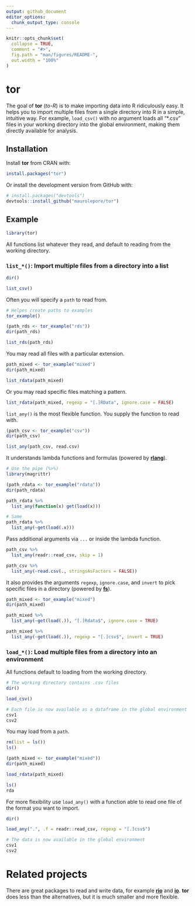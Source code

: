 ```yaml
---
output: github_document
editor_options: 
  chunk_output_type: console
---
```


<!-- README.md is generated from README.Rmd. Please edit that file -->

```r
knitr::opts_chunk$set(
  collapse = TRUE,
  comment = "#>",
  fig.path = "man/figures/README-",
  out.width = "100%"
)
```

# tor

The goal of __tor__ (_to-R_) is to make importing data into R ridiculously easy. It helps you to import multiple files from a single directory into R in a simple, intuitive way. For example, `load_csv()` with no argument loads all "\*.csv" files in your working directory into the global environment, making them directly available for analysis.

## Installation

Install __tor__ from CRAN with:

```r
install.packages("tor")
```

Or install the development version from GitHub with:

``` r
# install.packages("devtools")
devtools::install_github("maurolepore/tor")
```

## Example

```r
library(tor)
```

All functions list whatever they read, and default to reading from the working directory.

### `list_*()`: Import multiple files from a directory into a list

```r
dir()

list_csv()
```

Often you will specify a `path` to read from.

```r
# Helpes create paths to examples
tor_example()

(path_rds <- tor_example("rds"))
dir(path_rds)

list_rds(path_rds)
```

You may read all files with a particular extension.

```r
path_mixed <- tor_example("mixed")
dir(path_mixed)

list_rdata(path_mixed)
```

Or you may read specific files matching a pattern.

```r
list_rdata(path_mixed, regexp = "[.]RData", ignore.case = FALSE)
```

`list_any()` is the most flexible function. You supply the function to read with.

```r
(path_csv <- tor_example("csv"))
dir(path_csv)

list_any(path_csv, read.csv)
```

It understands lambda functions and formulas (powered by [__rlang__](https://rlang.r-lib.org/)).

```r
# Use the pipe (%>%)
library(magrittr)

(path_rdata <- tor_example("rdata"))
dir(path_rdata)

path_rdata %>% 
  list_any(function(x) get(load(x)))

# Same
path_rdata %>% 
  list_any(~get(load(.x)))
```

Pass additional arguments via `...` or inside the lambda function.

```r
path_csv %>% 
  list_any(readr::read_csv, skip = 1)

path_csv %>% 
  list_any(~read.csv(., stringsAsFactors = FALSE))
```

It also provides the arguments `regexp`, `ignore.case`, and `invert` to pick specific files in a directory (powered by [__fs__](https://fs.r-lib.org/)).

```r
path_mixed <- tor_example("mixed")
dir(path_mixed)

path_mixed %>% 
  list_any(~get(load(.)), "[.]Rdata$", ignore.case = TRUE)

path_mixed %>% 
  list_any(~get(load(.)), regexp = "[.]csv$", invert = TRUE)
```

### `load_*()`: Load multiple files from a directory into an environment

All functions default to loading from the working directory.

```r
# The working directory contains .csv files
dir()

load_csv()

# Each file is now available as a dataframe in the global environment
csv1
csv2
```

You may load from a `path`.

```r
rm(list = ls())
ls()

(path_mixed <- tor_example("mixed"))
dir(path_mixed)

load_rdata(path_mixed)

ls()
rda
```

For more flexibility use `load_any()` with a function able to read one file of the format you want to import.

```r
dir()

load_any(".", .f = readr::read_csv, regexp = "[.]csv$")

# The data is now available in the global environment
csv1
csv2
```

# Related projects

There are great packages to read and write data, for example [__rio__](https://CRAN.R-project.org/package=rio) and [__io__](https://CRAN.R-project.org/package=io). __tor__ does less than the alternatives, but it is much smaller and more flexible.

